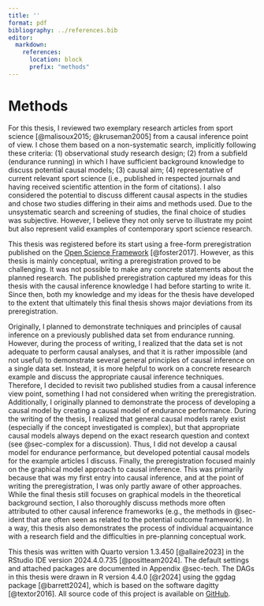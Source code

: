 ```yaml
---
title: ''
format: pdf
bibliography: ../references.bib
editor:
  markdown:
    references: 
      location: block
      prefix: "methods"
---
```


# Methods

For this thesis, I reviewed two exemplary research articles from sport science [@malisoux2015; @kruseman2005] from a causal inference point of view. I chose them based on a non-systematic search, implicitly following these criteria: (1) observational study research design; (2) from a subfield (endurance running) in which I have sufficient background knowledge to discuss potential causal models; (3) causal aim; (4) representative of current relevant sport science (i.e., published in respected journals and having received scientific attention in the form of citations). I also considered the potential to discuss different causal aspects in the studies and chose two studies differing in their aims and methods used. Due to the unsystematic search and screening of studies, the final choice of studies was subjective. However, I believe they not only serve to illustrate my point but also represent valid examples of contemporary sport science research.

This thesis was registered before its start using a free-form preregistration published on the [Open Science Framework](https://osf.io/vgx8m) [@foster2017]. However, as this thesis is mainly conceptual, writing a preregistration proved to be challenging. It was not possible to make any concrete statements about the planned research. The published preregistration captured my ideas for this thesis with the causal inference knowledge I had before starting to write it. Since then, both my knowledge and my ideas for the thesis have developed to the extent that ultimately this final thesis shows major deviations from its preregistration.

Originally, I planned to demonstrate techniques and principles of causal inference on a previously published data set from endurance running. However, during the process of writing, I realized that the data set is not adequate to perform causal analyses, and that it is rather impossible (and not useful) to demonstrate several general principles of causal inference on a single data set. Instead, it is more helpful to work on a concrete research example and discuss the appropriate causal inference techniques. Therefore, I decided to revisit two published studies from a causal inference view point, something I had not considered when writing the preregistration. Additionally, I originally planned to demonstrate the process of developing a causal model by creating a causal model of endurance performance. During the writing of the thesis, I realized that general causal models rarely exist (especially if the concept investigated is complex), but that appropriate causal models always depend on the exact research question and context (see @sec-complex for a discussion). Thus, I did not develop a causal model for endurance performance, but developed potential causal models for the example articles I discuss. Finally, the preregistration focused mainly on the graphical model approach to causal inference. This was primarily because that was my first entry into causal inference, and at the point of writing the preregistration, I was only partly aware of other approaches. While the final thesis still focuses on graphical models in the theoretical background section, I also thoroughly discuss methods more often attributed to other causal inference frameworks (e.g., the methods in @sec-ident that are often seen as related to the potential outcome framework). In a way, this thesis also demonstrates the process of individual acquaintance with a research field and the difficulties in pre-planning conceptual work.

This thesis was written with Quarto version 1.3.450 [@allaire2023] in the RStudio IDE version 2024.4.0.735 [@positteam2024]. The default settings and attached packages are documented in Appendix @sec-tech. The DAGs in this thesis were drawn in R version 4.4.0 [@r2024] using the ggdag package [@barrett2024], which is based on the software dagitty [@textor2016]. All source code of this project is available on [GitHub](https://github.com/smnnlt/causal-inference-sport).
